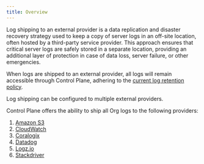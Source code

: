 ```yaml
---
title: Overview
---
```


Log shipping to an external provider is a data replication and disaster recovery strategy used to keep a copy of server logs in an off-site location, often hosted by a third-party service provider. This approach ensures that critical server logs are safely stored in a separate location, providing an additional layer of protection in case of data loss, server failure, or other emergencies.

When logs are shipped to an external provider, all logs will remain accessible through Control Plane, adhering to the [current log retention policy](/platform/logs#log-retention).

Log shipping can be configured to multiple external providers.

Control Plane offers the ability to ship all Org logs to the following providers:

1. [Amazon S3](/objects/org/external-logging/s3)
2. [CloudWatch](/objects/org/external-logging/cloudwatch)
3. [Coralogix](/objects/org/external-logging/coralogix)
4. [Datadog](/objects/org/external-logging/datadog)
5. [Logz.io](/objects/org/external-logging/logz-io)
6. [Stackdriver](/objects/org/external-logging/stackdriver)
